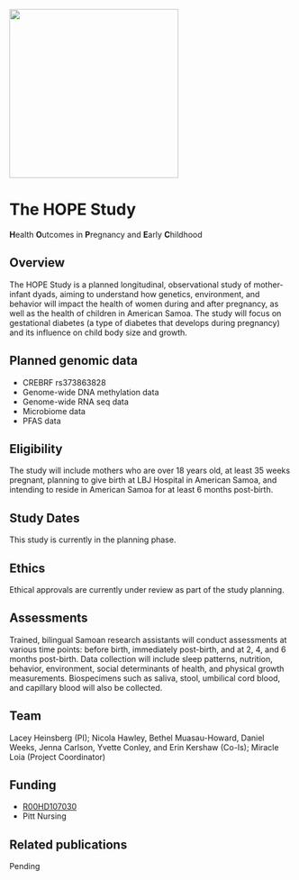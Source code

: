 ![](HOPE.png){fig-align="center" width="300"}

# The HOPE Study {.unnumbered}

**H**ealth **O**utcomes in **P**regnancy and **E**arly **C**hildhood 

## Overview

The HOPE Study is a planned longitudinal, observational study of mother-infant dyads, aiming to understand how genetics, environment, and behavior will impact the health of women during and after pregnancy, as well as the health of children in American Samoa. The study will focus on gestational diabetes (a type of diabetes that develops during pregnancy) and its influence on child body size and growth. 

## Planned genomic data 

* CREBRF rs373863828
* Genome-wide DNA methylation data
* Genome-wide RNA seq data 
* Microbiome data 
* PFAS data

## Eligibility

The study will include mothers who are over 18 years old, at least 35 weeks pregnant, planning to give birth at LBJ Hospital in American Samoa, and intending to reside in American Samoa for at least 6 months post-birth.

## Study Dates

This study is currently in the planning phase.

## Ethics

Ethical approvals are currently under review as part of the study planning.

## Assessments

Trained, bilingual Samoan research assistants will conduct assessments at various time points: before birth, immediately post-birth, and at 2, 4, and 6 months post-birth. Data collection will include sleep patterns, nutrition, behavior, environment, social determinants of health, and physical growth measurements. Biospecimens such as saliva, stool, umbilical cord blood, and capillary blood will also be collected.

## Team 

Lacey Heinsberg (PI); Nicola Hawley, Bethel Muasau-Howard, Daniel Weeks, Jenna Carlson, Yvette Conley, and Erin Kershaw (Co-Is); Miracle Loia (Project Coordinator)

## Funding 

* [R00HD107030](https://reporter.nih.gov/search/s9cX7Mg6vEiIAQOGIvCqog/project-details/11119329)
* Pitt Nursing

## Related publications 

Pending 
